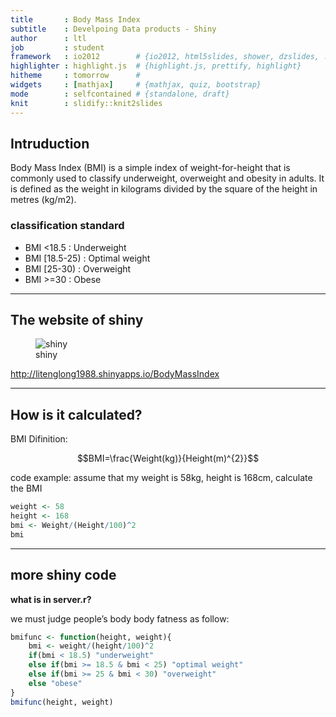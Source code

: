 ```yaml
---
title       : Body Mass Index
subtitle    : Develpoing Data products - Shiny
author      : ltl
job         : student
framework   : io2012        # {io2012, html5slides, shower, dzslides, ...}
highlighter : highlight.js  # {highlight.js, prettify, highlight}
hitheme     : tomorrow      # 
widgets     : [mathjax]     # {mathjax, quiz, bootstrap}
mode        : selfcontained # {standalone, draft}
knit        : slidify::knit2slides
---
```


## Intruduction

Body Mass Index (BMI) is a simple index of weight-for-height that is commonly used to classify underweight, overweight and obesity in adults. It is defined as the weight in kilograms divided by the square of the height in metres (kg/m2).

### classification standard

- BMI <18.5 : Underweight
- BMI [18.5-25) : Optimal weight
- BMI [25-30) : Overweight
- BMI >=30 : Obese

---

## The website of shiny

![shiny](./shiny.png)


[http://litenglong1988.shinyapps.io/BodyMassIndex](https://litenglong1988.shinyapps.io/BodyMassIndex)

---

## How is it calculated?

BMI Difinition:

$$BMI=\frac{Weight(kg)}{Height(m)^{2}}$$

code example:
assume that my weight is 58kg, height is 168cm, calculate the BMI

```r
weight <- 58
height <- 168
bmi <- Weight/(Height/100)^2
bmi
```

---

## more shiny code

**what is in server.r?**

we must judge people's body body fatness as follow:

```r
bmifunc <- function(height, weight){
    bmi <- weight/(height/100)^2
    if(bmi < 18.5) "underweight"
    else if(bmi >= 18.5 & bmi < 25) "optimal weight"
    else if(bmi >= 25 & bmi < 30) "overweight"
    else "obese"
}
bmifunc(height, weight)
```


